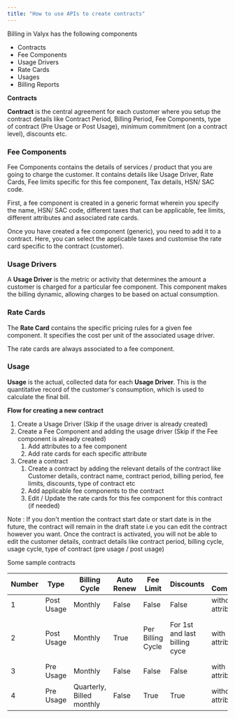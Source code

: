 ```yaml
---
title: "How to use APIs to create contracts"
---
```


Billing in Valyx has the following components

- Contracts
- Fee Components
- Usage Drivers
- Rate Cards
- Usages
- Billing Reports

**Contracts**

**Contract** is the central agreement for each customer where you setup the contract details like Contract Period, Billing Period, Fee Components, type of contract (Pre Usage or Post Usage), minimum commitment (on a contract level), discounts etc.

### **Fee Components**

Fee Components contains the details of services / product that you are going to charge the customer. It contains details like Usage Driver, Rate Cards, Fee limits specific for this fee component, Tax details, HSN/ SAC code.

First, a fee component is created in a generic format wherein you specify the name, HSN/ SAC code, different taxes that can be applicable, fee limits, different attributes and associated rate cards.

Once you have created a fee component (generic), you need to add it to a contract. Here, you can select the applicable taxes and customise the rate card specific to the contract (customer).

### **Usage Drivers**

A **Usage Driver** is the metric or activity that determines the amount a customer is charged for a particular fee component. This component makes the billing dynamic, allowing charges to be based on actual consumption.

### **Rate Cards**

The **Rate Card** contains the specific pricing rules for a given fee component. It specifies the cost per unit of the associated usage driver.

The rate cards are always associated to a fee component.

### **Usage**

**Usage** is the actual, collected data for each **Usage Driver**. This is the quantitative record of the customer's consumption, which is used to calculate the final bill.

**Flow for creating a new contract**

1. Create a Usage Driver (Skip if the usage driver is already created)
2. Create a Fee Component and adding the usage driver (Skip if the Fee component is already created)
   1. Add attributes to a fee component
   2. Add rate cards for each specific attribute
3. Create a contract
   1. Create a contract by adding the relevant details of the contract like Customer details, contract name, contract period, billing period, fee limits, discounts, type of contract etc
   2. Add applicable fee components to the contract
   3. Edit / Update the rate cards for this fee component for this contract (if needed)

Note : If you don't mention the contract start date or start date is in the future, the contract will remain in the draft state i.e you can edit the contract however you want. Once the contract is activated, you will not be able to edit the customer details, contract details like contract period, billing cycle, usage cycle, type of contract (pre usage / post usage)

Some sample contracts

| Number | Type       | Billing Cycle             | Auto Renew | Fee Limit         | Discounts                     | Fee Components     | Other details                 |
| ------ | ---------- | ------------------------- | ---------- | ----------------- | ----------------------------- | ------------------ | ----------------------------- |
| 1      | Post Usage | Monthly                   | False      | False             | False                         | without attributes | Flat fee                      |
| 2      | Post Usage | Monthly                   | True       | Per Billing Cycle | For 1st and last billing cyce | with attributes    | Usage based Tiered Rate cards |
| 3      | Pre Usage  | Monthly                   | False      | False             | False                         | with attributes    | with estimates                |
| 4      | Pre Usage  | Quarterly, Billed monthly | False      | True              | True                          | without attributes | without estimates             |